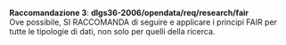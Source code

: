 ::: {#racc-3 .callout-note appearance="simple" icon=false}
[**Raccomandazione 3**]{.testo-blu}: **dlgs36-2006/opendata/req/research/fair**<br>
Ove possibile, SI RACCOMANDA di seguire e applicare i principi FAIR per tutte le tipologie di dati, non solo per quelli della ricerca.
:::
